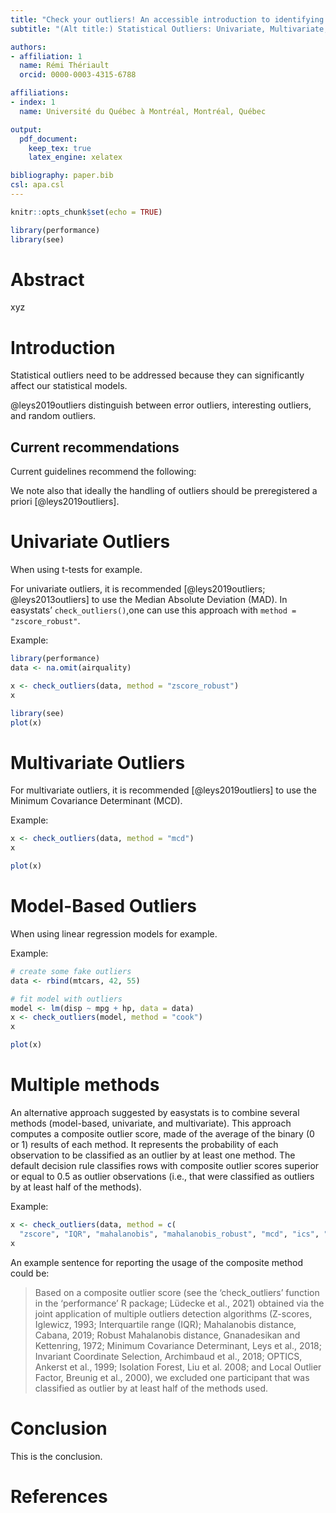 ```yaml
---
title: "Check your outliers! An accessible introduction to identifying statistical outliers with R and *easystats*"
subtitle: "(Alt title:) Statistical Outliers: Univariate, Multivariate, and Model-Based"

authors:
- affiliation: 1
  name: Rémi Thériault
  orcid: 0000-0003-4315-6788

affiliations:
- index: 1
  name: Université du Québec à Montréal, Montréal, Québec

output: 
  pdf_document:
    keep_tex: true
    latex_engine: xelatex

bibliography: paper.bib
csl: apa.csl
---
```


```r
knitr::opts_chunk$set(echo = TRUE)

library(performance)
library(see)
```

# Abstract

xyz

# Introduction

Statistical outliers need to be addressed because they can significantly affect our statistical models.

@leys2019outliers distinguish between error outliers, interesting outliers, and random outliers.


## Current recommendations

Current guidelines recommend the following:

We note also that ideally the handling of outliers should be preregistered a priori [@leys2019outliers].

# Univariate Outliers

When using t-tests for example.

For univariate outliers, it is recommended [@leys2019outliers; @leys2013outliers] to use the Median Absolute Deviation (MAD). In easystats' `check_outliers()`,one can use this approach with `method = "zscore_robust"`.

Example:

```r
library(performance)
data <- na.omit(airquality)

x <- check_outliers(data, method = "zscore_robust")
x

library(see)
plot(x)

```


# Multivariate Outliers

For multivariate outliers, it is recommended [@leys2019outliers] to use the Minimum Covariance Determinant (MCD).

Example:

```r

x <- check_outliers(data, method = "mcd")
x

plot(x)

```

# Model-Based Outliers

When using linear regression models for example.

Example:

```r

# create some fake outliers
data <- rbind(mtcars, 42, 55)

# fit model with outliers
model <- lm(disp ~ mpg + hp, data = data)
x <- check_outliers(model, method = "cook")
x

plot(x)

```

# Multiple methods

An alternative approach suggested by easystats is to combine several methods (model-based, univariate, and multivariate). This approach computes a composite outlier score, made of the average of the binary (0 or 1) results of each method. It represents the probability of each observation to be classified as an outlier by at least one method. The default decision rule classifies rows with composite outlier scores superior or equal to 0.5 as outlier observations (i.e., that were classified as outliers by at least half of the methods).

Example:

```r

x <- check_outliers(data, method = c(
  "zscore", "IQR", "mahalanobis", "mahalanobis_robust", "mcd", "ics", "optics", "lof"))
x


```

An example sentence for reporting the usage of the composite method could be:

> Based on a composite outlier score (see the 'check_outliers' function in the 'performance' R package; Lüdecke et al., 2021) obtained via the joint application of multiple outliers detection algorithms (Z-scores, Iglewicz, 1993; Interquartile range (IQR); Mahalanobis distance, Cabana, 2019; Robust Mahalanobis distance, Gnanadesikan and Kettenring, 1972; Minimum Covariance Determinant, Leys et al., 2018; Invariant Coordinate Selection, Archimbaud et al., 2018; OPTICS, Ankerst et al., 1999; Isolation Forest, Liu et al. 2008; and Local Outlier Factor, Breunig et al., 2000), we excluded one participant that was classified as outlier by at least half of the methods used.

# Conclusion

This is the conclusion.

# References